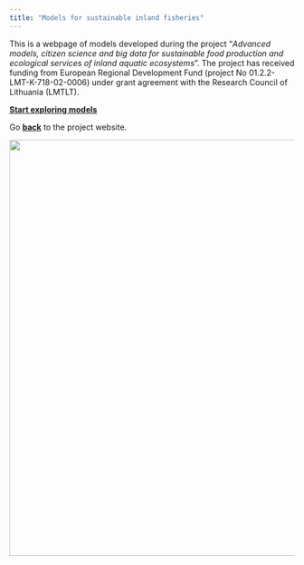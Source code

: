 ```yaml
---
title: "Models for sustainable inland fisheries" 
---
```


<!-- NOTE: you must edit this .qmd file  for it to refresh on github pages -->

This is a webpage of models developed during the project "*Advanced models, citizen science and big data for sustainable food production and ecological services of inland aquatic ecosystems*". The project has received funding from European Regional Development Fund (project No 01.2.2-LMT-K-718-02-0006) under grant agreement with the Research Council of Lithuania (LMTLT).

[**Start exploring models**](models.qmd)

Go [**back**](https://en.sif.lt) to the project website.

![](images/logos_EN.png){width="734"}
